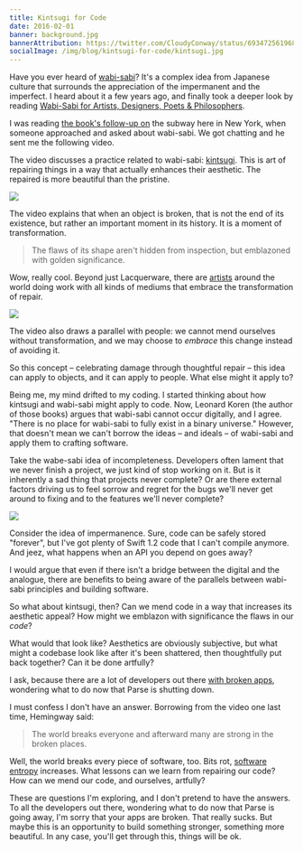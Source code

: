 ```yaml
---
title: Kintsugi for Code
date: 2016-02-01
banner: background.jpg
bannerAttribution: https://twitter.com/CloudyConway/status/693472561968058369
socialImage: /img/blog/kintsugi-for-code/kintsugi.jpg
---
```



Have you ever heard of [wabi-sabi](https://en.wikipedia.org/wiki/Wabi-sabi)? It's a complex idea from Japanese culture that surrounds the appreciation of the impermanent and the imperfect. I heard about it a few years ago, and finally took a deeper look by reading [Wabi-Sabi for Artists, Designers, Poets & Philosophers](http://amzn.to/1nymvMd).


I was reading [the book's follow-up on](http://amzn.to/1nH66FX) the subway here in New York, when someone approached and asked about wabi-sabi. We got chatting and he sent me the following video.

<Wide>

<YouTube videoID='lT55_u8URU0' />

</Wide>

The video discusses a practice related to wabi-sabi: [kintsugi](https://en.wikipedia.org/wiki/Kintsugi). This is art of repairing things in a way that actually enhances their aesthetic. The repaired is more beautiful than the pristine.

<Wide>

[![](./kintsugi.jpg)](http://1000daysofinspiration.co/2015/07/20/day-761kintsugi/)

</Wide>

The video explains that when an object is broken, that is not the end of its existence, but rather an important moment in its history. It is a moment of transformation. 

> The flaws of its shape aren't hidden from inspection, but emblazoned with golden significance.

Wow, really cool. Beyond just Lacquerware, there are [artists](http://www.wired.co.uk/magazine/archive/2010/08/play/lego-patching-up-a-wall-near-you) around the world doing work with all kinds of mediums that embrace the transformation of repair.

<Narrow>

[![](./repair.jpg)](https://commons.wikimedia.org/wiki/File:LEGO_Repair_-_Arne_Hendriks.jpg)

</Narrow>

The video also draws a parallel with people: we cannot mend ourselves without transformation, and we may choose to _embrace_ this change instead of avoiding it.

So this concept – celebrating damage through thoughtful repair – this idea can apply to objects, and it can apply to people. What else might it apply to?

Being me, my mind drifted to my coding. I started thinking about how kintsugi and wabi-sabi might apply to code. Now, Leonard Koren (the author of those books) argues that wabi-sabi cannot occur digitally, and I agree. "There is no place for wabi-sabi to fully exist in a binary universe." However, that doesn't mean we can't borrow the ideas – and ideals – of wabi-sabi and apply them to crafting software.

Take the wabe-sabi idea of incompleteness. Developers often lament that we never finish a project, we just kind of stop working on it. But is it inherently a sad thing that projects never complete? Or are there external factors driving us to feel sorrow and regret for the bugs we'll never get around to fixing and to the features we'll never complete?

[![](https://www.commitstrip.com/wp-content/uploads/2014/11/Strip-Side-project-650-finalenglish.jpg)](https://www.commitstrip.com/en/2014/11/25/west-side-project-story/)

Consider the idea of impermanence. Sure, code can be safely stored "forever", but I've got plenty of Swift 1.2 code that I can't compile anymore. And jeez, what happens when an API you depend on goes away?

I would argue that even if there isn't a bridge between the digital and the analogue, there are benefits to being aware of the parallels between wabi-sabi principles and building software. 

So what about kintsugi, then? Can we mend code in a way that increases its aesthetic appeal? How might we emblazon with significance the flaws in our _code_?

What would that look like? Aesthetics are obviously subjective, but what might a codebase look like after it's been shattered, then thoughtfully put back together? Can it be done artfully?

I ask, because there are a lot of developers out there [with broken apps](http://blog.parse.com/announcements/moving-on/), wondering what to do now that Parse is shutting down.

I must confess I don't have an answer. Borrowing from the video one last time, Hemingway said:

> The world breaks everyone and afterward many are strong in the broken places.

Well, the world breaks every piece of software, too. Bits rot, [software entropy](https://en.wikipedia.org/wiki/Software_entropy) increases. What lessons can we learn from repairing our code? How can we mend our code, and ourselves, artfully? 

These are questions I'm exploring, and I don't pretend to have the answers. To all the developers out there, wondering what to do now that Parse is going away, I'm sorry that your apps are broken. That really sucks. But maybe this is an opportunity to build something stronger, something more beautiful. In any case, you'll get through this, things will be ok.

  